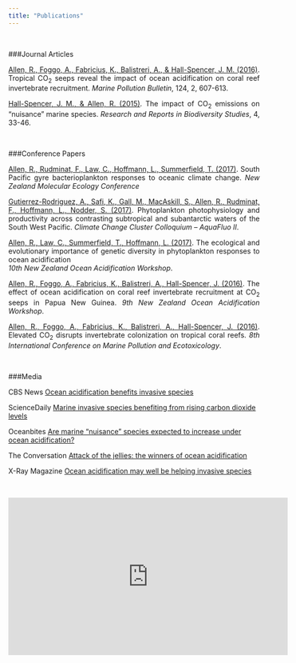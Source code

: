 ```yaml
---
title: "Publications"
---
```

<p>&nbsp;</p>

###Journal Articles

<p style="text-align:justify">
[Allen, R., Foggo, A., Fabricius, K., Balistreri, A., & Hall-Spencer, J. M. (2016)](http://www.sciencedirect.com/science/article/pii/S0025326X1631013X). Tropical CO<sub>2</sub> seeps reveal the impact of ocean acidification on coral reef invertebrate recruitment. *Marine Pollution Bulletin*, 124, 2, 607-613.
</p>

<p style="text-align:justify">
[Hall-Spencer, J. M., & Allen, R. (2015)](https://www.dovepress.com/the-impact-of-co2-emissions-on-39nuisance39-marine-species-peer-reviewed-article-RRBS). The impact of CO<sub>2</sub> emissions on “nuisance” marine species. *Research and Reports in Biodiversity Studies*, 4, 33-46.
</p>


<p>&nbsp;</p>

###Conference Papers

<p style="text-align:justify">
[Allen, R., Rudminat, F., Law, C., Hoffmann, L., Summerfield, T. (2017)](http://www.nzmolecol.org/conferences). South Pacific gyre bacterioplankton responses to oceanic climate change. *New Zealand Molecular Ecology Conference*
</p>

<p style="text-align:justify">
[Gutierrez-Rodriguez, A., Safi, K., Gall, M., MacAskill, S., Allen, R., Rudminat, F., Hoffmann, L., Nodder, S. (2017)](https://www.uts.edu.au/research-and-teaching/our-research/climate-change-cluster/events/c3-2017-colloquium-aquafluo-ii). Phytoplankton photophysiology and productivity across contrasting subtropical and subantarctic waters of the South West Pacific. *Climate Change Cluster Colloquium – AquaFluo II*.
</p>

<p style="text-align:justify">
[Allen, R., Law, C., Summerfield, T., Hoffmann, L.  (2017)](http://nzoac.nz/workshops/). The ecological and evolutionary importance of genetic diversity in phytoplankton responses to ocean acidification  
*10th New Zealand Ocean Acidification Workshop*.
</p>

<p style="text-align:justify">
[Allen, R., Foggo, A., Fabricius, K., Balistreri, A., Hall-Spencer, J. (2016)](http://nzoac.nz/workshops/). The effect of ocean acidification on coral reef invertebrate recruitment at CO<sub>2</sub> seeps in Papua New Guinea. *9th New Zealand Ocean Acidification Workshop*.
</p>

<p style="text-align:justify">
[Allen, R., Foggo, A., Fabricius, K., Balistreri, A., Hall-Spencer, J. (2016)](http://www.biosch.hku.hk/icmpe8/). Elevated CO<sub>2</sub> disrupts invertebrate colonization on tropical coral reefs. *8th International Conference on Marine Pollution and Ecotoxicology*. 
</p>

<p>&nbsp;</p>

###Media

CBS News [Ocean acidification benefits invasive species](https://www.cbsnews.com/news/ocean-acidification-benefits-invasive-species/)

ScienceDaily [Marine invasive species benefiting from rising carbon dioxide levels](https://www.sciencedaily.com/releases/2015/11/151106113732.htm)

Oceanbites [Are marine “nuisance” species expected to increase under ocean acidification?](https://oceanbites.org/nuisance-species-increase-under-ocean-acidification/)

The Conversation [Attack of the jellies: the winners of ocean acidification](http://theconversation.com/attack-of-the-jellies-the-winners-of-ocean-acidification-50576)

X-Ray Magazine [Ocean acidification may well be helping invasive species](http://www.xray-mag.com/content/ocean-acidification-may-well-be-helping-invasive-species)

<p>&nbsp;</p>
<center>
<iframe width="560" height="315" src="https://www.youtube.com/embed/xvlHH0y2hwE" frameborder="0" gesture="media" allow="encrypted-media" allowfullscreen></iframe>
</center>